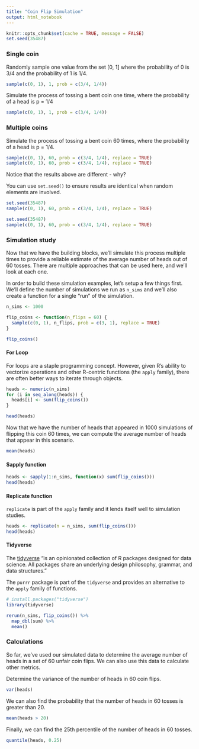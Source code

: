 ```yaml
---
title: "Coin Flip Simulation"
output: html_notebook
---
```


```r
knitr::opts_chunk$set(cache = TRUE, message = FALSE)
set.seed(35487)
```


### Single coin
Randomly sample one value from the set [0, 1] where the probability of 0 is 3/4
and the probability of 1 is 1/4.

```r
sample(c(0, 1), 1, prob = c(3/4, 1/4))
```

Simulate the process of tossing a bent coin one time, where the probability of a
head is p = 1/4

```r
sample(c(0, 1), 1, prob = c(3/4, 1/4))
```

### Multiple coins
Simulate the process of tossing a bent coin 60 times, where the probability of a
head is p = 1/4.

```r
sample(c(0, 1), 60, prob = c(3/4, 1/4), replace = TRUE)
sample(c(0, 1), 60, prob = c(3/4, 1/4), replace = TRUE)
```

Notice that the results above are different - why?

You can use `set.seed()` to ensure results are identical when random elements are
involved.

```r
set.seed(35487)
sample(c(0, 1), 60, prob = c(3/4, 1/4), replace = TRUE)

set.seed(35487)
sample(c(0, 1), 60, prob = c(3/4, 1/4), replace = TRUE)
```

### Simulation study
Now that we have the building blocks, we'll simulate this process multiple times
to provide a reliable estimate of the average number of heads out of 60 tosses.
There are multiple approaches that can be used here, and we'll look at each one.

In order to build these simulation examples, let's setup a few things first. We'll
define the number of simulations we run as `n_sims` and we'll also create a 
function for a single "run" of the simulation.

```r
n_sims <- 1000

flip_coins <- function(n_flips = 60) {
  sample(c(0, 1), n_flips, prob = c(3, 1), replace = TRUE)
}
```

```r
flip_coins()
```


#### For Loop
For loops are a staple programming concept. However, given R's ability to vectorize
operations and other R-centric functions (the `apply` family), there are often
better ways to iterate through objects.

```r
heads <- numeric(n_sims)
for (i in seq_along(heads)) {
  heads[i] <- sum(flip_coins())
}

head(heads)
```

Now that we have the number of heads that appeared in 1000 simulations of flipping
this coin 60 times, we can compute the average number of heads that appear in this
scenario.

```r
mean(heads)
```

#### Sapply function

```r
heads <- sapply(1:n_sims, function(x) sum(flip_coins()))
head(heads)
```

#### Replicate function
`replicate` is part of the `apply` family and it lends itself well to simulation
studies.

```r
heads <- replicate(n = n_sims, sum(flip_coins()))
head(heads)
```

#### Tidyverse
The [tidyverse](https://www.tidyverse.org/) "is an opinionated collection of R 
packages designed for data science. All packages share an underlying design 
philosophy, grammar, and data structures."

The `purrr` package is part of the `tidyverse` and provides an alternative to 
the `apply` family of functions.

```r
# install.packages("tidyverse")
library(tidyverse)

rerun(n_sims, flip_coins()) %>% 
  map_dbl(sum) %>% 
  mean()
```


### Calculations
So far, we've used our simulated data to determine the average number of heads
in a set of 60 unfair coin flips. We can also use this data to calculate other
metrics.

Determine the variance of the number of heads in 60 coin flips.

```r
var(heads)
```

We can also find the probability that the number of heads in 60 tosses is greater
than 20.
```r
mean(heads > 20)
```

Finally, we can find the 25th percentile of the number of heads in 60 tosses.
```r
quantile(heads, 0.25)
```
